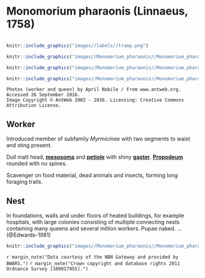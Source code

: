 # **Monomorium pharaonis** (Linnaeus, 1758)

```marginfigure
```

```r
knitr::include_graphics("images//labels//tramp.png")
```

```r
knitr::include_graphics("images//Monomorium_pharaonis//Monomorium_pharaonis_head.jpg")
```

```r
knitr::include_graphics("images//Monomorium_pharaonis//Monomorium_pharaonis_queen.jpg")
```

```r
knitr::include_graphics("images//Monomorium_pharaonis//Monomorium_pharaonis_side.jpg")
```
```block
Photos (worker and queen) by April Nobile / From www.antweb.org. Accessed 26 September 2016.
Image Copyright © AntWeb 2002 - 2016. Licensing: Creative Commons Attribution License.
```

## Worker
Introduced member of subfamily *Myrmicinae* with two segments to waist and sting present.

Dull matt head, **[mesosoma](#glossary)** and **[petiole](#glossary)** with shiny **[gaster](#glossary)**. **[Propodeum](#glossary)** rounded with no spines.

Scavenger on food material, dead animals and insects, forming long foraging trails.

## Nest
In foundations, walls and under floors of heated buildings, for example hospitals, with large colonies consisting of multiple connecting nests containing many queens and several million workers. Pupae naked. ... (@Edwards-1981) 

```r
knitr::include_graphics("images//Monomorium_pharaonis//Monomorium_pharaonis_map.png")
```
`r margin_note("Data courtesy of the NBN Gateway and provided by BWARS.")`
`r margin_note("Crown copyright and database rights 2011 Ordnance Survey [100017955].")`

\pagebreak